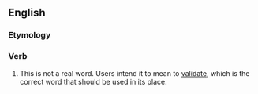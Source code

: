 ==English==

===Etymology===
{{suffix|valid|ify}}

===Verb===

# This is not a real word. Users intend it to mean to [[validate]], which is the correct word that should be used in its place.